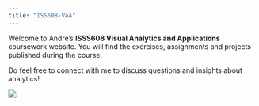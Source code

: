```yaml
---
title: "ISS608-VAA"
---
```


Welcome to Andre's **ISSS608 Visual Analytics and Applications** coursework website.
You will find the exercises, assignments and projects published during the course.

Do feel free to connect with me to discuss questions and insights about analytics!

![](images/Chibi-3.png){fig-align="center"}
